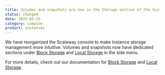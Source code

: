 ```yaml
---
title: Volumes and snapshots are now in the Storage section of the Scaleway console
status: changed
date: 2025-03-25
category: compute
product: instances
---
```


We have reorganized the Scaleway console to make Instance storage management more intuitive. Volumes and snapshots now have dedicated sections under [Block Storage](https://console.scaleway.com/block-storage/) and [Local Storage](https://console.scaleway.com/local-storage/) in the side menu.  

For more details, check out our documentation for [Block Storage](/block-storage/) and [Local Storage](/local-storage/).  

